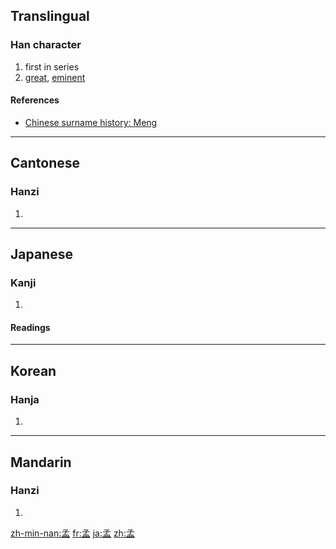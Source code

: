 ==Translingual==
===Han character===
{{Han char|rn=39|rad=子|as=05|sn=8|four=1710<sub>7</sub>|canj=弓木月廿 (NDBT)}}
# first in series
# [[great]], [[eminent]]
====References====
{{Han ref|kx=0278.160|dkj=06960|dj=0546.110|hdz=21013.030|uh=5B5F|ud=23391|bh=A973|bd=43379}}
*[http://english.people.com.cn/200507/18/eng20050718_196788.html Chinese surname history: Meng]
----

==Cantonese==
===Hanzi===
{{yue-hanzi|jyut=|y=maang6}}
# {{defn|Cantonese}}
----
==Japanese==
===Kanji===
{{ja-kanji|grade=|rs=子05}}
# {{defn|Japanese}} 
====Readings====
{{ja-readings|on=[[もう]] (mō), [[みょう]] (myō), [[まん]] (man)|kun=[[かしら]] (kashira), [[はじめ]] (hajime)}}
----
==Korean==
===Hanja===
{{ko-hanja|hangeul=[[맹]], [[망]]|rv=maeng, mang|mr=maeng, mang}}
# {{defn|Korean}}
----
==Mandarin==
===Hanzi===
{{cmn-hanzi|pin=[[mèng]] ([[meng4]])|wg=meng<sup>4</sup>}}
# {{defn|Mandarin}}

[[zh-min-nan:孟]]
[[fr:孟]]
[[ja:孟]]
[[zh:孟]]